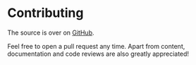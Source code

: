 Contributing
============

The source is over on [GitHub][github].

Feel free to open a pull request any time. Apart from content,
documentation and code reviews are also greatly appreciated!

[github]: https://www.github.com/nguyenvukhang/math
